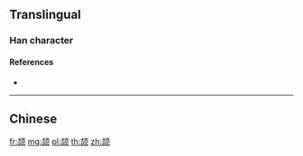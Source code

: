 {{character info/new}}
{{also|頡}}
==Translingual==

===Han character===
{{Han char|rn=181|rad=页|as=06|sn=12|four=|canj=GRMBO|ids=⿰吉页}}

====References====
* {{Han ref|kx=1410.451|hdz=74367.070|uh=9889|ud=39049}}

----

==Chinese==
{{zh-see|頡}}

[[fr:颉]]
[[mg:颉]]
[[pl:颉]]
[[th:颉]]
[[zh:颉]]